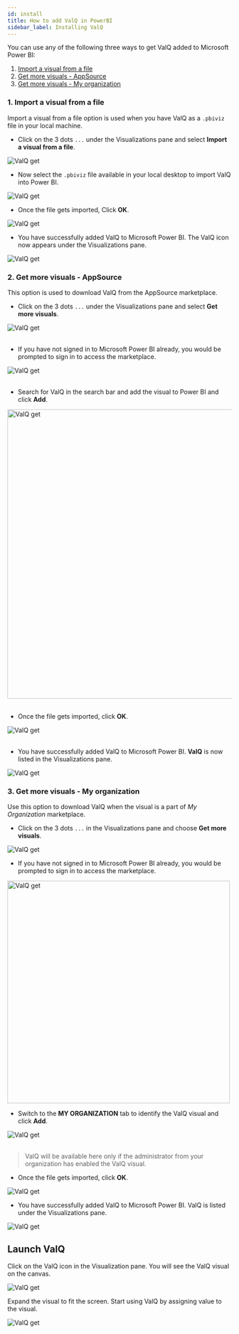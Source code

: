 ```yaml
---
id: install
title: How to add ValQ in PowerBI
sidebar_label: Installing ValQ
---
```



You can use any of the following three ways to get ValQ added to Microsoft Power BI:

1. [Import a visual from a file](#1-import-a-visual-from-a-file)
1. [Get more visuals - AppSource](#2-get-more-visuals---appsource)
1. [Get more visuals - My organization](#3-get-more-visuals---my-organization)

### 1. Import a visual from a file

Import a visual from a file option is used when you have ValQ as a `.pbiviz` file in your local machine.

* Click on the 3 dots `...` under the Visualizations pane and select **Import a visual from a file**.

 <div style={{ textAlign: "center" }}>
  <Zoom>
    <img alt="ValQ get" src={useBaseUrl("/doc-images/install/install2.png")} />
  </Zoom>
 </div>

* Now select the `.pbiviz` file available in your local desktop to import ValQ into Power BI.
   <br />

 <div class="center">
  <Zoom>
    <img  alt="ValQ get" src={useBaseUrl("/doc-images/install/install5.png")} />
  </Zoom>
 </div>

* Once the file gets imported, Click **OK**.

 <div class="center">
  <Zoom>
    <img  alt="ValQ get" src={useBaseUrl("/doc-images/install/install6.png")} />
  </Zoom>
 </div>

* You have successfully added ValQ to Microsoft Power BI. 
The ValQ icon now appears under the Visualizations pane.

<div class="center">
  <Zoom>
    <img  alt="ValQ get" src={useBaseUrl("/doc-images/install/valq-visual.png")} />
  </Zoom>
</div>

### 2. Get more visuals - AppSource

This option is used to download ValQ from the AppSource marketplace.

* Click on the 3 dots `...` under the Visualizations pane and select **Get more visuals**.

<div style={{ textAlign: "center" }}>
  <Zoom>
    <img alt="ValQ get" src={useBaseUrl("/doc-images/install/install3.png")} />
  </Zoom>
</div> <br />

* If you have not signed in to Microsoft Power BI already, you would be prompted to sign in to access the marketplace.
   <br />

<div class="center">
  <Zoom>
    <img  alt="ValQ get" src={useBaseUrl("/doc-images/install/install8.png")} />
  </Zoom>
</div> <br />

* Search for ValQ in the search bar and add the visual to Power BI and click **Add**.
   <br />

<div class="center">
  <Zoom>
    <img width="650" alt="ValQ get" src={useBaseUrl("/doc-images/install/install9.png")} />
  </Zoom>
</div> <br />

* Once the file gets imported, click **OK**.
   <br />

<div class="center">
  <Zoom>
    <img alt="ValQ get" src={useBaseUrl("/doc-images/install/install6.png")} />
  </Zoom>
</div> <br />

* You have successfully added ValQ to Microsoft Power BI. **ValQ** is now listed in the Visualizations pane.
   <br />

<div class="center">
  <Zoom>
    <img  alt="ValQ get" src={useBaseUrl("/doc-images/install/valq-visual.png")} />
  </Zoom>
</div>

### 3. Get more visuals - My organization

Use this option to download ValQ when the visual is a part of *My Organization* marketplace.

* Click on the 3 dots `...` in the Visualizations pane and choose **Get more visuals**.

<div style={{ textAlign: "center" }}>
  <Zoom>
    <img alt="ValQ get" src={useBaseUrl("/doc-images/install/install3.png")} />
  </Zoom>
</div>

* If you have not signed in to Microsoft Power BI already, you would be prompted to sign in to access the marketplace.

<div class="center">
  <Zoom>
    <img width="500" alt="ValQ get" src={useBaseUrl("/doc-images/install/install8.png")} />
  </Zoom>
</div>

* Switch to the **MY ORGANIZATION** tab to identify the ValQ visual and click **Add**.

<div class="center">
  <Zoom>
    <img  alt="ValQ get" src={useBaseUrl("/doc-images/install/install12.png")} />
  </Zoom>
</div> <br />

> ValQ will be available here only if the administrator from your organization has enabled the ValQ visual.

* Once the file gets imported, click **OK**.
   <br />

<div class="center">
  <Zoom>
    <img  alt="ValQ get" src={useBaseUrl("/doc-images/install/install6.png")} />
  </Zoom>
</div>

* You have successfully added ValQ to Microsoft Power BI. ValQ is listed under the Visualizations pane.

<div class="center">
  <Zoom>
    <img  alt="ValQ get" src={useBaseUrl("/doc-images/install/valq-visual.png")} />
  </Zoom>
</div>

## Launch ValQ

Click on the ValQ icon in the Visualization pane. You will see the ValQ visual on the canvas.

<div class="center">
  <Zoom>
    <img  alt="ValQ get" src={useBaseUrl("/doc-images/install/install13.png")} />
  </Zoom>
</div>

Expand the visual to fit the screen. Start using ValQ by assigning value to the visual.

<div class="center">
  <Zoom>
    <img  alt="ValQ get" src={useBaseUrl("/doc-images/install/install14.png")} />
  </Zoom>
</div>